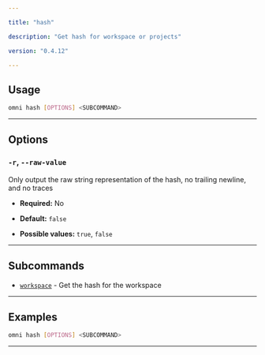 ```yaml
---

title: "hash"

description: "Get hash for workspace or projects"

version: "0.4.12"

---
```




## Usage

```bash
omni hash [OPTIONS] <SUBCOMMAND>
```

---

## Options

### `-r`, `--raw-value`

Only output the raw string representation of the hash, no trailing newline, and no traces



- **Required:** No

- **Default:** `false`

- **Possible values:** `true`, `false`

---

## Subcommands

- [`workspace`](./workspace) - Get the hash for the workspace

---

## Examples

```bash
omni hash [OPTIONS] <SUBCOMMAND>
```

---